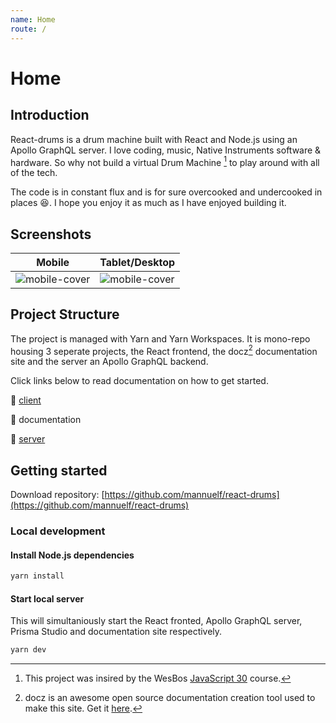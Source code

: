 ```yaml
---
name: Home
route: /
---
```


# Home

## Introduction

React-drums is a drum machine built with React and Node.js using an Apollo GraphQL server. I love coding, music, Native Instruments software & hardware. So why not build a virtual Drum Machine [^1] to play around with all of the tech.

The code is in constant flux and is for sure overcooked and undercooked in places 😆. I hope you enjoy it as much as I have enjoyed building it.

## Screenshots

| Mobile                                 | Tablet/Desktop                          |
| -------------------------------------- | --------------------------------------- |
| ![mobile-cover](/img/cover-mobile.png) | ![mobile-cover](/img/cover-desktop.png) |

## Project Structure

The project is managed with Yarn and Yarn Workspaces. It is mono-repo housing 3 seperate projects, the React frontend, the docz[^2] documentation site and the server an Apollo GraphQL backend.

Click links below to read documentation on how to get started.

📁 [client](/client)

📁 documentation

📁 [server](/server)

## Getting started

Download repository: [https://github.com/mannuelf/react-drums](https://github.com/mannuelf/react-drums)

### Local development

#### Install Node.js dependencies

```bash
yarn install
```

#### Start local server

This will simultaniously start the React fronted, Apollo GraphQL server, Prisma Studio and documentation site respectively.

```bash
yarn dev
```

[^1]: This project was insired by the WesBos [JavaScript 30](https://javascript30.com) course.
[^2]: docz is an awesome open source documentation creation tool used to make this site. Get it [here](https://www.docz.site).
